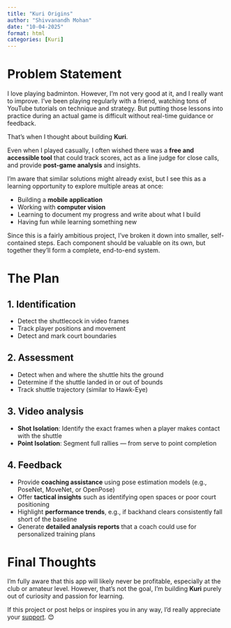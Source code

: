 ```yaml
---
title: "Kuri Origins"
author: "Shivvanandh Mohan"
date: "10-04-2025"
format: html
categories: [Kuri]
---
```


# Problem Statement

I love playing badminton. However, I’m not very good at it, and I really want to improve. I’ve been playing regularly with a friend, watching tons of YouTube tutorials on technique and strategy. But putting those lessons into practice during an actual game is difficult without real-time guidance or feedback.

That’s when I thought about building **Kuri**.

Even when I played casually, I often wished there was a **free and accessible tool** that could track scores, act as a line judge for close calls, and provide **post-game analysis** and insights.

I’m aware that similar solutions might already exist, but I see this as a learning opportunity to explore multiple areas at once:

- Building a **mobile application**
- Working with **computer vision**
- Learning to document my progress and write about what I build
- Having fun while learning something new

Since this is a fairly ambitious project, I’ve broken it down into smaller, self-contained steps. Each component should be valuable on its own, but together they’ll form a complete, end-to-end system.

# The Plan

## 1. Identification

- Detect the shuttlecock in video frames 
- Track player positions and movement 
- Detect and mark court boundaries 

## 2. Assessment

- Detect when and where the shuttle hits the ground
- Determine if the shuttle landed in or out of bounds
- Track shuttle trajectory (similar to Hawk-Eye)

## 3. Video analysis

- **Shot Isolation**: Identify the exact frames when a player makes contact with the shuttle
- **Point Isolation**: Segment full rallies — from serve to point completion

## 4. Feedback

- Provide **coaching assistance** using pose estimation models (e.g., PoseNet, MoveNet, or OpenPose)
- Offer **tactical insights** such as identifying open spaces or poor court positioning
- Highlight **performance trends**, e.g., if backhand clears consistently fall short of the baseline
- Generate **detailed analysis reports** that a coach could use for personalized training plans


# Final Thoughts

I’m fully aware that this app will likely never be profitable,  especially at the club or amateur level. However, that’s not the goal, I’m building **Kuri** purely out of curiosity and passion for learning.

If this project or post helps or inspires you in any way, I’d really appreciate your [support](https://paypal.me/ShivvanandhMohan?country.x=US&locale.x=en_US). 😊
